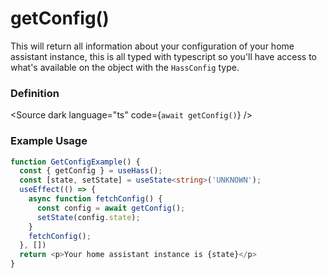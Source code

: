 

<Meta title="core/hooks/useHass/getConfig" />

# getConfig()
This will return all information about your configuration of your home assistant instance, this is all typed with typescript
so you'll have access to what's available on the object with the `HassConfig` type.

### Definition
<Source dark language="ts" code={`await getConfig()`} />


### Example Usage

```ts
function GetConfigExample() {
  const { getConfig } = useHass();
  const [state, setState] = useState<string>('UNKNOWN');
  useEffect(() => {
    async function fetchConfig() {
      const config = await getConfig();
      setState(config.state);
    }
    fetchConfig();
  }, [])
  return <p>Your home assistant instance is {state}</p>
}
